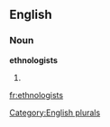 
==English==

===Noun===
'''ethnologists'''

# {{plural of|[[ethnologist]]}}

[[Category:English plurals]]

[[fr:ethnologists]]